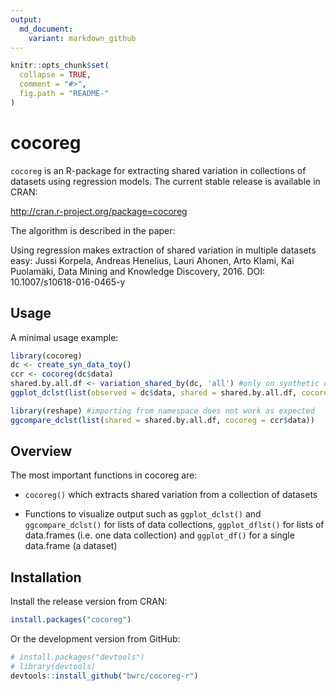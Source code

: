 ```yaml
---
output:
  md_document:
    variant: markdown_github
---
```


<!-- README.md is generated from README.Rmd. Please edit that file -->

```r
knitr::opts_chunk$set(
  collapse = TRUE,
  comment = "#>",
  fig.path = "README-"
)
```

# cocoreg

`cocoreg` is an R-package for extracting shared variation in collections of datasets using regression models. The current stable release is available in CRAN:

[http://cran.r-project.org/package=cocoreg](http://cran.r-project.org/package=cocoreg)

The algorithm is described in the paper:

Using regression makes extraction of shared variation in multiple datasets easy:
Jussi Korpela, Andreas Henelius, Lauri Ahonen, Arto Klami, Kai Puolamäki,
Data Mining and Knowledge Discovery, 2016. 
DOI: 10.1007/s10618-016-0465-y


## Usage
A minimal usage example:
```r
library(cocoreg)
dc <- create_syn_data_toy()
ccr <- cocoreg(dc$data)
shared.by.all.df <- variation_shared_by(dc, 'all') #only on synthetic datasets
ggplot_dclst(list(observed = dc$data, shared = shared.by.all.df, cocoreg = ccr$data))

library(reshape) #importing from namespace does not work as expected
ggcompare_dclst(list(shared = shared.by.all.df, cocoreg = ccr$data))
```


## Overview

The most important functions in cocoreg are:

* `cocoreg()` which extracts shared variation from a collection of datasets

* Functions to visualize output such as `ggplot_dclst()` and `ggcompare_dclst()` for lists of data collections, `ggplot_dflst()` for lists of data.frames (i.e. one data collection) and `ggplot_df()` for a single data.frame (a dataset)

## Installation

Install the release version from CRAN:

```r
install.packages("cocoreg")
```

Or the development version from GitHub:

```r
# install.packages("devtools")
# library(devtools)
devtools::install_github("bwrc/cocoreg-r")
```
